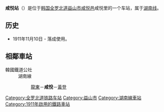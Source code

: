 {{朝鮮半島車站資訊
|公司色 = #0066b3
|文字色 = 
|站名 = 咸悅站<br />{{lang|en|Hamyeol}}
|圖片 =Korail Honam Line Hamyeol Station Rearside.jpg
|pxl = 
|圖片說明 =车站站舍
|所屬路線 = [[湖南线|湖南线]]
|車站編號 = 
|前一站 = [[龙东站|龙东]]
|前一站距離 = 5.1
|後一站距離 = 9.4
|後一站 = [[黄登站|黄登]]
|距離 = 71.8
|起點站 = [[大田操车场|大田操车场]]
|諺文 = 함열역
|朝鮮漢字 = 咸悅驛
|文觀部式 =Hamyeol-yeok 
|馬-賴式 = Hamyŏl-yŏk
|副站名 = 
|停站路線數 = 
|所屬公司 = [[韩国铁道公社|韩国铁道公社]]
|所在地 =[[全罗北道|全罗北道]][[益山市|益山市]][[咸悦邑|咸悦邑]]咸悦里
|車站構造 = 地面车站
|月台配置 = 
|啟用年月日 =1911年11月10日 
|廢站年月日 = 
|上下車人次 =
|統計年度 =
|轉車 = 
|備註 = 
|全寬備註 = 
}}

'''咸悦站'''（{{kor|諺=함열역|漢=咸悅驛|羅=Hamyeol yeok|f=y}}）是位于[[韩国|韩国]][[全罗北道|全罗北道]][[益山市|益山市]][[咸悦邑|咸悦邑]]咸悦里的一个车站，属于[[湖南线|湖南线]]。

== 历史 ==
*1911年11月10日 - 落成使用。

== 相鄰車站 ==
;韓國鐵道公社
:湖南線
::[[龍東站|龍東]]－'''咸悅'''－[[黃登站|黃登]]

{{湖南线}}
{{无穷花号}}

[[Category:全罗北道铁路车站|Category:全罗北道铁路车站]]
[[Category:益山市|Category:益山市]]
[[Category:湖南線車站|Category:湖南線車站]]
[[Category:1911年啟用的鐵路車站|Category:1911年啟用的鐵路車站]]